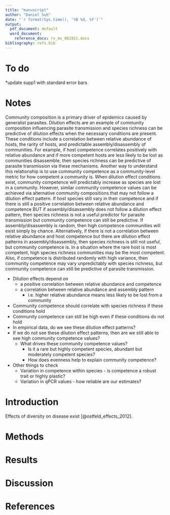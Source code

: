 ```yaml
---
title: "manuscript"
author: "Daniel Suh"
date: "`r format(Sys.time(), '%B %d, %Y')`"
output:   
  pdf_document: default
  word_document:
    reference_docx: rv_ms_081921.docx
bibliography: refs.bib
---
```


# To do

*update supp1 with standard error bars

# Notes

Community composition is a primary driver of epidemics caused by generalist parasites. Dilution effects are an example of community composition influencing parasite transmission and species richness can be predictive of dilution effects when the necessary conditions are present. These conditions include a correlation between relative abundance of hosts, the rarity of hosts, and predictable assembly/disassembly of communities. For example, if host competence correlates positively with relative abundance and if more competent hosts are less likely to be lost as communities disassemble, then species richness can be predictive of parasite transmission via these mechanisms. Another way to understand this relationship is to use community competence as a community-level metric for how competent a community is. When dilution effect conditions exist, community competence will predictably increase as species are lost in a community. However, similar community competence values can be achieved via alternative community compositions that may not follow a dilution effect pattern. If host species still vary in their competence and if there is still a positive correlation between relative abundance and competence BUT if assembly/disassembly does not follow a dilution effect pattern, then species richness is not a useful predictor for parasite transmission but community competence can still be predictive. If assembly/disassembly is random, then high competence communities will exist simply by chance. Alternatively, if there is not a correlation between relative abundance and host competence but there are dilution effect patterns in assembly/disassembly, then species richness is still not useful, but community competence is. In a situation where the rare host is most competent, high species richness communities may be the most competent. Also, if competence is distributed randomly with high variance, then community competence may vary unpredictably with species richness, but community competence can still be predictive of parasite transmission.

* Dilution effects depend on
  + a positive correlation between relative abundance and competence
  + a correlation between relative abundance and assembly pattern
    + i.e. higher relative abundance means less likely to be lost from a community
* Community competence should correlate with species richness if these conditions hold
* Community competence can still be high even if these conditions do not hold
* In empirical data, do we see these dilution effect patterns?
* If we do not see these dilution effect patterns, then are we still able to see high community competence values?
  + What drives these community competence values?
    + Is it a rare but highly competent species, abundant but moderately competent species?
    + How does evenness help to explain community competence?

* Other things to check
  + Variation in competence within species - is competence a robust trait or highly plastic?
  + Variation in qPCR values - how reliable are our estimates?



# Introduction
Effects of diversity on disease exist [@ostfeld_effects_2012].


# Methods

# Results

# Discussion

# References

